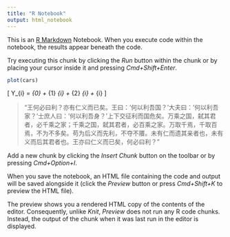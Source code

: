 ```yaml
---
title: "R Notebook"
output: html_notebook
---
```


This is an [R Markdown](http://rmarkdown.rstudio.com) Notebook. When you execute code within the notebook, the results appear beneath the code. 

Try executing this chunk by clicking the *Run* button within the chunk or by placing your cursor inside it and pressing *Cmd+Shift+Enter*. 

```r
plot(cars)
```
\[ Y_{i} = \beta_{0} + \beta_{1} \text{UCT}_{i} + \beta_{2} \text{Program}_{i} + \epsilon_{i} \]

> “王何必曰利？亦有仁义而已矣。王曰：‘何以利吾国？’大夫曰：‘何以利吾家？’士庶人曰：‘何以利吾身？’上下交征利而国危矣。万乘之国，弑其君者，必千乘之家；千乘之国，弑其君者，必百乘之家。万取千焉，千取百焉，不为不多矣。苟为后义而先利，不夺不餍。未有仁而遗其亲者也，未有义而后其君者也。王亦曰仁义而已矣，何必曰利？”

Add a new chunk by clicking the *Insert Chunk* button on the toolbar or by pressing *Cmd+Option+I*.

When you save the notebook, an HTML file containing the code and output will be saved alongside it (click the *Preview* button or press *Cmd+Shift+K* to preview the HTML file). 

The preview shows you a rendered HTML copy of the contents of the editor. Consequently, unlike *Knit*, *Preview* does not run any R code chunks. Instead, the output of the chunk when it was last run in the editor is displayed.

